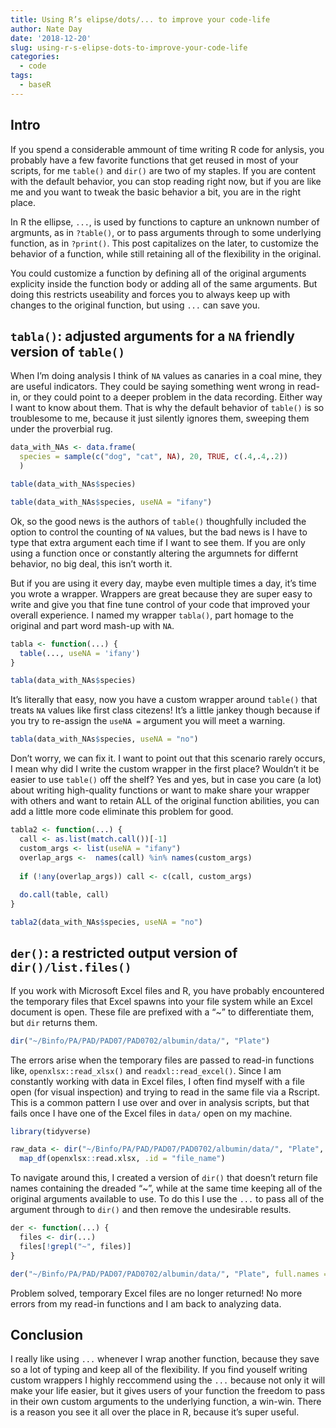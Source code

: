 ```yaml
---
title: Using R’s elipse/dots/... to improve your code-life
author: Nate Day
date: '2018-12-20'
slug: using-r-s-elipse-dots-to-improve-your-code-life
categories:
  - code
tags:
  - baseR
---
```


## Intro

If you spend a considerable ammount of time writing R code for anlysis, you probably have a few favorite functions that get reused in most of your scripts, for me `table()` and `dir()` are two of my staples. If you are content with the default behavior, you can stop reading right now, but if you are like me and you want to tweak the basic behavior a bit, you are in the right place.

In R the ellipse, `...`, is used by functions to capture an unknown number of argmunts, as in `?table()`, or to pass arguments through to some underlying function, as in `?print()`. This post capitalizes on the later, to customize the behavior of a function, while still retaining all of the flexibility in the original.

You could customize a function by defining all of the original arguments explicity inside the function body or adding all of the same arguments. But doing this restricts useability and forces you to always keep up with changes to the original function, but using `...` can save you.

## `tabla()`: adjusted arguments for a `NA` friendly version of `table()`

When I'm doing analysis I think of `NA` values as canaries in a coal mine, they are useful indicators. They could be saying something went wrong in read-in, or they could point to a deeper problem in the data recording. Either way I want to know about them. That is why the default behavior of `table()` is so troublesome to me, because it just silently ignores them, sweeping them under the proverbial rug.

```r
data_with_NAs <- data.frame(
  species = sample(c("dog", "cat", NA), 20, TRUE, c(.4,.4,.2))
  )

table(data_with_NAs$species)

table(data_with_NAs$species, useNA = "ifany")
```

Ok, so the good news is the authors of `table()` thoughfully included the option to control the counting of `NA` values, but the bad news is I have to type that extra argument each time if I want to see them. If you are only using a function once or constantly altering the argumnets for differnt behavior, no big deal, this isn't worth it.

But if you are using it every day, maybe even multiple times a day, it's time you wrote a wrapper. Wrappers are great because they are super easy to write and give you that fine tune control of your code that improved your overall experience. I named my wrapper `tabla()`, part homage to the original and part word mash-up with `NA`.

```r
tabla <- function(...) {
  table(..., useNA = 'ifany')
}

tabla(data_with_NAs$species)
```

It's literally that easy, now you have a custom wrapper around `table()` that treats `NA` values like first class citezens! It's a little jankey though because if you try to re-assign the `useNA = ` argument you will meet a warning.

```r
tabla(data_with_NAs$species, useNA = "no")
```

Don't worry, we can fix it. I want to point out that this scenario rarely occurs, I mean why did I write the custom wrapper in the first place? Wouldn't it be easier to use `table()` off the shelf? Yes and yes, but in case you care (a lot) about writing high-quality functions or want to make share your wrapper with others and want to retain ALL of the original function abilities, you can add a little more code eliminate this problem for good.

```r
tabla2 <- function(...) {
  call <- as.list(match.call())[-1]
  custom_args <- list(useNA = "ifany")
  overlap_args <-  names(call) %in% names(custom_args)
  
  if (!any(overlap_args)) call <- c(call, custom_args)
  
  do.call(table, call)
}

tabla2(data_with_NAs$species, useNA = "no")
```

## `der()`: a restricted output version of `dir()/list.files()`

If you work with Microsoft Excel files and R, you have probably encountered the temporary files that Excel spawns into your file system while an Excel document is open. These file are prefixed with a "~" to differentiate them, but `dir` returns them.

```r
dir("~/Binfo/PA/PAD/PAD07/PAD0702/albumin/data/", "Plate")
```

The errors arise when the temporary files are passed to read-in functions like, `openxlsx::read_xlsx()` and `readxl::read_excel()`. Since I am constantly working with data in Excel files, I often find myself with a file open (for visual inspection) and trying to read in the same file via a Rscript. This is a common pattern I use over and over in analysis scripts, but that fails once I have one of the Excel files in `data/` open on my machine.

```r
library(tidyverse)

raw_data <- dir("~/Binfo/PA/PAD/PAD07/PAD0702/albumin/data/", "Plate", full.names = TRUE) %>%
  map_df(openxlsx::read.xlsx, .id = "file_name")
```

To navigate around this, I created a version of `dir()` that doesn't return file names containing the dreaded "~", while at the same time keeping all of the original arguments available to use. To do this I use the `...` to pass all of the argument through to `dir()` and then remove the undesirable results.

```r
der <- function(...) {
  files <- dir(...)
  files[!grepl("~", files)]
}

der("~/Binfo/PA/PAD/PAD07/PAD0702/albumin/data/", "Plate", full.names = TRUE)
```

Problem solved, temporary Excel files are no longer returned! No more errors from my read-in functions and I am back to analyzing data.

## Conclusion

I really like using `...` whenever I wrap another function, because they save so a lot of typing and keep all of the flexibility. If you find youself writing custom wrappers I highly reccommend using the `...` because not only it will make your life easier, but it gives users of your function the freedom to pass in their own custom arguments to the underlying function, a win-win. There is a reason you see it all over the place in R, because it's super useful.
